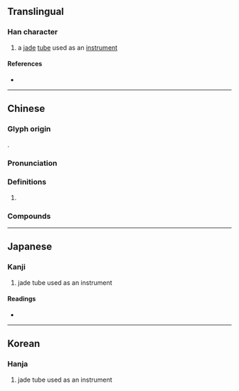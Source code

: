 {{character info/new}}
==Translingual==

===Han character===
{{Han char|rn=96|rad=玉|as=08|sn=12|four=13177|canj=MGJRR|ids=⿰𤣩官}}

# a [[jade]] [[tube]] used as an [[instrument]]

====References====
* {{Han ref|kx=0735.050|dkj=21072|dj=1147.030|hdz=21123.130|uh=742F|ud=29743|bh=B55F|bd=46431}}

----

==Chinese==
{{zh-forms}}

===Glyph origin===
{{Han etym}}
{{Han compound|玉|官|ls=psc|t1=jade|c1=s|c2=p}}.

===Pronunciation===
{{zh-pron
|m=guǎn
|c=gun2
|mc=y
|oc=y
|cat=
}}

===Definitions===
{{zh-hanzi}}

# {{rfdef|zh}}

===Compounds===
{{zh-der|琯頭|玉琯}}

----

==Japanese==

===Kanji===
{{ja-kanji|grade=|rs=玉08}}

# jade tube used as an instrument

====Readings====
* {{ja-readings|on=[[かん]] (kan), [[こん]] (kon)|kun=}}

----

==Korean==

===Hanja===
{{ko-hanja|hangeul=관|eumhun=|rv=gwan|mr=kwan|y=kwan}}

# jade tube used as an instrument